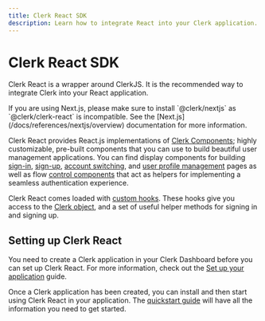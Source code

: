 ```yaml
---
title: Clerk React SDK
description: Learn how to integrate React into your Clerk application.
---
```


# Clerk React SDK

Clerk React is a wrapper around ClerkJS. It is the recommended way to integrate Clerk into your React application.

<Callout type="warning">
  If you are using Next.js, please make sure to install `@clerk/nextjs` as `@clerk/clerk-react` is incompatible. See the [Next.js](/docs/references/nextjs/overview) documentation for more information.
</Callout>

Clerk React provides React.js implementations of [Clerk Components](/docs/components/overview); highly customizable, pre-built components that you can use to build beautiful user management applications. You can find display components for building [sign-in](/docs/components/authentication/sign-in), [sign-up](/docs/components/authentication/sign-up), [account switching](/docs/components/user/user-button), and [user profile management](/docs/components/user/user-profile) pages as well as flow [control components](/docs/components/control/signed-in) that act as helpers for implementing a seamless authentication experience.

Clerk React comes loaded with [custom hooks](/docs/references/react/use-user). These hooks give you access to the [Clerk object](/docs/references/javascript/clerk/clerk), and a set of useful helper methods for signing in and signing up.

## Setting up Clerk React

You need to create a Clerk application in your Clerk Dashboard before you can set up Clerk React. For more information, check out the [Set up your application](/docs/quickstarts/setup-clerk) guide.

Once a Clerk application has been created, you can install and then start using Clerk React in your application. The [quickstart guide](/docs/quickstarts/react) will have all the information you need to get started.
